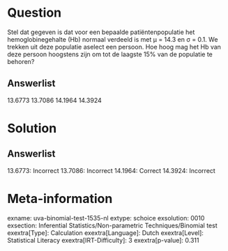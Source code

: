 Question
========

Stel dat gegeven is dat voor een bepaalde patiëntenpopulatie het
hemoglobinegehalte (Hb) normaal verdeeld is met μ = 14.3 en σ = 0.1. We
trekken uit deze populatie aselect een persoon. Hoe hoog mag het Hb van
deze persoon hoogstens zijn om tot de laagste 15% van de populatie te
behoren?

Answerlist
----------

13.6773
13.7086
14.1964
14.3924

Solution
========

Answerlist
----------

13.6773: Incorrect
13.7086: Incorrect
14.1964: Correct
14.3924: Incorrect

Meta-information
================
exname: uva-binomial-test-1535-nl
extype: schoice
exsolution: 0010
exsection: Inferential Statistics/Non-parametric Techniques/Binomial test
exextra[Type]: Calculation
exextra[Language]: Dutch
exextra[Level]: Statistical Literacy
exextra[IRT-Difficulty]: 3
exextra[p-value]: 0.311

